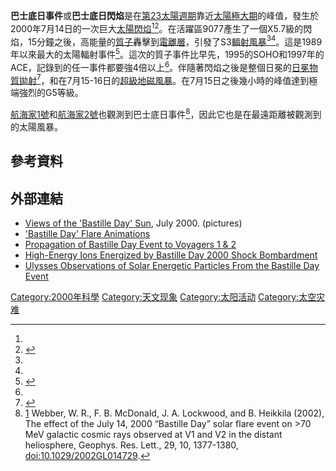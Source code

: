 <!-- Unsourced image removed: [[Image:Flare_EIT195_256px.gif|right]] [[wavelength|wavelength]], as recorded by the [[Extreme_ultraviolet_Imaging_Telescope|Extreme ultraviolet Imaging Telescope]] instrument on the [[Solar_and_Heliospheric_Observatory|SOHO]] [[spacecraft|spacecraft]]]] -->
'''巴士底日事件'''或'''巴士底日閃焰'''是在[[第23太陽週期|第23太陽週期]]靠近[[太陽極大期|太陽極大期]]的峰值，發生於2000年7月14日的一次巨大[[耀斑|太陽閃焰]]<ref name='srs'/><ref>
{{cite news |title=NASA Says Solar Flare Caused Radio Blackouts |author=Associated Press |publisher=[[The_New_York_Times|The New York Times]] |date=2000-07-14 |accessdate=2007-03-09 |url=http://docs.newsbank.com/openurl?ctx_ver=z39.88-2004&rft_id=info:sid/iw.newsbank.com:AWNB:NYTB&rft_val_format=info:ofi/fmt:kev:mtx:ctx&rft_dat=10192EC724742FDF&svc_dat=InfoWeb:aggregated4&req_dat=0D0CB57AB53DF815
}}</ref>。在活躍區9077產生了一個X5.7級的閃焰，15分鐘之後，高能量的[[質子|質子]]轟擊到[[電離層|電離層]]，引發了S3[[磁暴|輻射風暴]]<ref name='srs'/><ref name="roylance"/>。這是1989年以來最大的太陽輻射事件<ref name="roylance">
{{cite news |title=Solar flare biggest since '89 |first=Frank D. |last=Roylance |publisher=[[Contra_Costa_Times|Contra Costa Times]] |date=2000-07-15 |accessdate=2007-03-09 |url=http://docs.newsbank.com/openurl?ctx_ver=z39.88-2004&rft_id=info:sid/iw.newsbank.com:AWNB:CCYB&rft_val_format=info:ofi/fmt:kev:mtx:ctx&rft_dat=1064A3E55B815DA8&svc_dat=InfoWeb:aggregated4&req_dat=0D0CB57AB53DF815
}}</ref>。這次的質子事件比早先，1995的SOHO和1997年的ACE，記錄到的任一事件都要強4倍以上<ref name='srs' />。伴隨著閃焰之後是整個日冕的[[日冕物質拋射|日冕物質拋射]]<ref name='srs'>{{cite news | first= | last= | coauthors= | title=Space Radiation Storm | date=2004-07-14 | publisher=NASA | url=http://science.nasa.gov/headlines/y2000/ast14jul_2m.htm | work= | pages= | accessdate=2007-03-09 | language= | archive-date=2010-04-03 | archive-url=https://web.archive.org/web/20100403054741/http://science.nasa.gov/headlines/y2000/ast14jul_2m.htm | dead-url=yes }}</ref>，和在7月15-16日的[[磁暴|超級地磁風暴]]。在7月15日之後幾小時的峰值達到極端強烈的G5等級。

[[航海家1號|航海家1號]]和[[航海家2號|航海家2號]]也觀測到巴士底日事件<ref>[http://www.agu.org/journals/ABS/2002/2002GL014729.shtml] Webber, W. R., F. B. McDonald, J. A. Lockwood, and B. Heikkila (2002), The effect of the July 14, 2000 “Bastille Day” solar flare event on >70 MeV galactic cosmic rays observed at V1 and V2 in the distant heliosphere, Geophys. Res. Lett., 29, 10, 1377-1380, doi:10.1029/2002GL014729.</ref>，因此它也是在最遠距離被觀測到的太陽風暴。

==參考資料==
{{reflist}}

==外部連結==
*[https://web.archive.org/web/20120205052030/http://www.spacetoday.org/SolSys/Sun/BastilleDaySatViews.html Views of the 'Bastille Day' Sun], July 2000. (pictures)
*[http://svs.gsfc.nasa.gov/vis/a000000/a001100/a001168/index.html 'Bastille Day' Flare Animations] {{Wayback|url=http://svs.gsfc.nasa.gov/vis/a000000/a001100/a001168/index.html |date=20161210170535 }}
*[http://voyager.jpl.nasa.gov/pdf/Voys01-01.pdf Propagation of Bastille Day Event to Voyagers 1 & 2] {{Wayback|url=http://voyager.jpl.nasa.gov/pdf/Voys01-01.pdf |date=20201105073130 }}
*[http://voyager.jpl.nasa.gov/pdf/Voys01-04.pdf High-Energy Ions Energized by Bastille Day 2000 Shock Bombardment] {{Wayback|url=http://voyager.jpl.nasa.gov/pdf/Voys01-04.pdf |date=20201102213523 }}
*[https://web.archive.org/web/20090814051854/http://ulysses.jpl.nasa.gov/science/monthly_highlights/2000-July-new_manu5_jgr.pdf Ulysses Observations of Solar Energetic Particles From the Bastille Day Event]

[[Category:2000年科學|Category:2000年科學]]
[[Category:天文现象|Category:天文现象]]
[[Category:太阳活动|Category:太阳活动]]
[[Category:太空灾难|Category:太空灾难]]